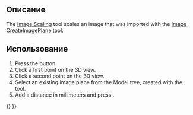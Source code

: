 <languages/>

<div class="mw-translate-fuzzy">
{{Docnav/ru
|[[Image_CreateImagePlane/ru|Import to plane]]
|
|[[Image_Workbench/ru|Image]]
|IconL=Image-import-to-plane.svg
|IconR=
|IconC=Workbench_Image.svg
}}
</div>

<div class="mw-translate-fuzzy">
{{GuiCommand/ru
|Name=Image Scaling
|Name/ru=Image Scaling
|Icon=Image Scaling.svg
|MenuLocation=None
|Workbenches=[[Image Workbench/ru|Image]]
|Version=0.18
|SeeAlso=[[Image Open/ru|Open image]], [[Image CreateImagePlane/ru|Image plane]]
}}
</div>

==Описание==

The [[Image_Scaling|Image Scaling]] tool scales an image that was imported with the [[Image_CreateImagePlane|Image CreateImagePlane]] tool.

<div class="mw-translate-fuzzy">
== Использование ==
</div>

# Press the {{Button|[[Image:Image_Scaling.svg|16px]] [[Image_Scaling|Image Scaling]]}} button.
# Click a first point on the 3D view.
# Click a second point on the 3D view.
# Select an existing image plane from the Model tree, created with the {{Button|[[Image:Image_CreateImagePlane.svg|16px]] [[Image_CreateImagePlane|Image CreateImagePlane]]}} tool.
# Add a distance in millimeters and press {{Button|OK}}.


<div class="mw-translate-fuzzy">
{{Docnav/ru
|[[Image_CreateImagePlane/ru|Import to plane]]
|
|[[Image_Workbench/ru|Image]]
|IconL=Image-import-to-plane.svg
|IconR=
|IconC=Workbench_Image.svg
}}
</div>

{{Image Tools navi{{#translation:}}}}
{{Userdocnavi{{#translation:}}}}